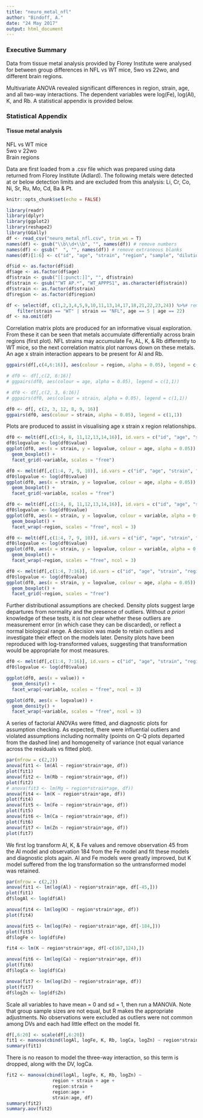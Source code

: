 ```yaml
---
title: "neuro_metal_nfl"
author: "Bindoff, A."
date: "24 May 2017"
output: html_document
---
```


### Executive Summary

Data from tissue metal analysis provided by Florey Institute were analysed for between group differences in NFL vs WT mice, 5wo vs 22wo, and different brain regions.

Multivariate ANOVA revealed significant differences in region, strain, age, and all two-way interactions. The dependent variables were log(Fe), log(Al), K, and Rb. A statistical appendix is provided below.

### Statistical Appendix

#### Tissue metal analysis

NFL vs WT mice  
5wo v 22wo  
Brain regions  

Data are first loaded from a .csv file which was prepared using data returned from Florey Institute (Adlard). The following metals were detected at or below detection limits and are excluded from this analysis: Li, Cr,  Co, Ni, Sr, Ru,  Mo, Cd, Ba & Pt.   



```r
knitr::opts_chunk$set(echo = FALSE)
```

```r
library(readr)
library(dplyr)
library(ggplot2)
library(reshape2)
library(GGally)
df <- read_csv("neuro_metal_nfl.csv", trim_ws = T)
names(df) <- gsub("\\b\\d+\\b", "", names(df)) # remove numbers
names(df) <- gsub("  ", "", names(df)) # remove extraneous blanks
names(df)[1:6] <- c("id", "age", "strain", "region", "sample", "dilution")

df$id <- as.factor(df$id)
df$age <- as.factor(df$age)
df$strain <- gsub("[[:punct:]]", "", df$strain)
df$strain <- gsub("^WT AP.*", "WT_APPPS1", as.character(df$strain))
df$strain <- as.factor(df$strain)
df$region <- as.factor(df$region)

df <- select(df, c(1,2,3,4,5,9,10,11,13,14,17,18,21,22,23,24)) %>%# remove metals at or below detection limit
    filter(strain == "WT" | strain == "NFL", age == 5 | age == 22)
df <- na.omit(df)

```

  
Correlation matrix plots are produced for an informative visual exploration. From these it can be seen that metals accumulate differentially across brain regions (first plot). NFL strains may accumulate Fe, AL, K, & Rb differently to WT mice, so the next correlation matrix plot narrows down on these metals. An age x strain interaction appears to be present for Al and Rb.  


```r

ggpairs(df[,c(4,6:16)], aes(colour = region, alpha = 0.05), legend = c(1,1))

# df0 <- df[,c(2, 6:16)]
# ggpairs(df0, aes(colour = age, alpha = 0.05), legend = c(1,1))

# df0 <- df[,c(2, 3, 6:16)]
# ggpairs(df0, aes(colour = strain, alpha = 0.05), legend = c(1,1))

df0 <- df[, c(2, 3, 12, 8, 9, 16)]
ggpairs(df0, aes(colour = strain, alpha = 0.05), legend = c(1,1))


```
  
  
Plots are produced to assist in visualising age x strain x region relationships.

```r


df0 <- melt(df[,c(1:4, 8, 11,12,13,14,16)], id.vars = c("id", "age", "strain", "region"))
df0$logvalue <- log(df0$value)
ggplot(df0, aes(x = strain, y = logvalue, colour = age, alpha = 0.05)) +
  geom_boxplot() +
  facet_grid(~variable, scales = "free")

df0 <- melt(df[,c(1:4, 7, 9, 10)], id.vars = c("id", "age", "strain", "region"))
df0$logvalue <- log(df0$value)
ggplot(df0, aes(x = strain, y = logvalue, colour = age, alpha = 0.05)) +
  geom_boxplot() +
  facet_grid(~variable, scales = "free")

df0 <- melt(df[,c(1:4, 8, 11,12,13,14,16)], id.vars = c("id", "age", "strain", "region"))
df0$logvalue <- log(df0$value)
ggplot(df0, aes(x = strain, y = logvalue, colour = variable, alpha = 0.05)) +
  geom_boxplot() +
  facet_wrap(~region, scales = "free", ncol = 3)

df0 <- melt(df[,c(1:4, 7, 9, 10)], id.vars = c("id", "age", "strain", "region"))
df0$logvalue <- log(df0$value)
ggplot(df0, aes(x = strain, y = logvalue, colour = variable, alpha = 0.05)) +
  geom_boxplot() +
  facet_wrap(~region, scales = "free", ncol = 3)

df0 <- melt(df[,c(1:4, 7:16)], id.vars = c("id", "age", "strain", "region"))
df0$logvalue <- log(df0$value)
ggplot(df0, aes(x = strain, y = logvalue, colour = age, alpha = 0.05)) +
  geom_boxplot() +
  facet_grid(~region, scales = "free")


```


Further distributional assumptions are checked.  Density plots suggest large departures from normality and the presence of outliers. Without *a priori* knowledge of these tests, it is not clear whether these outliers are measurement error (in which case they can be discarded), or reflect a normal biological range. A decision was made to retain outliers and investigate their effect on the models later. Density plots have been reproduced with log-transformed values, suggesting that transformation would be appropriate for most measures.

```r
df0 <- melt(df[,c(1:4, 7:16)], id.vars = c("id", "age", "strain", "region"))
df0$logvalue <- log(df0$value)

ggplot(df0, aes(x = value)) +
  geom_density() +
  facet_wrap(~variable, scales = "free", ncol = 3)

ggplot(df0, aes(x = logvalue)) +
  geom_density() +
  facet_wrap(~variable, scales = "free", ncol = 3)


```

A series of factorial ANOVAs were fitted, and diagnostic plots for assumption checking. As expected, there were influential outliers and violated assumptions including normality (points on Q-Q plots departed from the dashed line) and homogeneity of variance (not equal variance across the residuals vs fitted plot).

```r
par(mfrow = c(2,2))
anova(fit1 <- lm(Al ~ region*strain*age, df))
plot(fit1)
anova(fit2 <- lm(Rb ~ region*strain*age, df))
plot(fit2)
# anova(fit3 <- lm(Mg ~ region*strain*age, df))
anova(fit4 <- lm(K ~ region*strain*age, df))
plot(fit4)
anova(fit5 <- lm(Fe ~ region*strain*age, df))
plot(fit5)
anova(fit6 <- lm(Ca ~ region*strain*age, df))
plot(fit6)
anova(fit7 <- lm(Zn ~ region*strain*age, df))
plot(fit7)


```



We first log transform Al, K, & Fe values and remove observation 45 from the Al model and observation 184 from the Fe model and fit these models and diagnostic plots again. Al and Fe models were greatly improved, but K model suffered from the log transformation so the untransformed model was retained.

```r
par(mfrow = c(2,2))
anova(fit1 <- lm(log(Al) ~ region*strain*age, df[-45,]))
plot(fit1)
df$logAl <- log(df$Al)

anova(fit4 <- lm(log(K) ~ region*strain*age, df))
plot(fit4)

anova(fit5 <- lm(log(Fe) ~ region*strain*age, df[-184,]))
plot(fit5)
df$logFe <- log(df$Fe)

fit4 <- lm(K ~ region*strain*age, df[-c(167,124),])

anova(fit6 <- lm(log(Ca) ~ region*strain*age, df))
plot(fit6)
df$logCa <- log(df$Ca)

anova(fit7 <- lm(log(Zn) ~ region*strain*age, df))
plot(fit7)
df$logZn <- log(df$Zn)

```

Scale all variables to have mean = 0 and sd = 1, then run a MANOVA. Note that group sample sizes are not equal, but R makes the appropriate adjustments. No observations were excluded as outliers were not common among DVs and each had little effect on the model fit.

```r
df[,6:20] <- scale(df[,6:20])
fit1 <- manova(cbind(logAl, logFe, K, Rb, logCa, logZn) ~ region*strain*age, df)
summary(fit1)

```
  
There is no reason to model the three-way interaction, so this term is dropped, along with the DV, logCa.

```r
fit2 <- manova(cbind(logAl, logFe, K, Rb, logZn) ~ 
                 region + strain + age +
                 region:strain +
                 region:age +
                 strain:age, df)
summary(fit2)
summary.aov(fit2)

```


